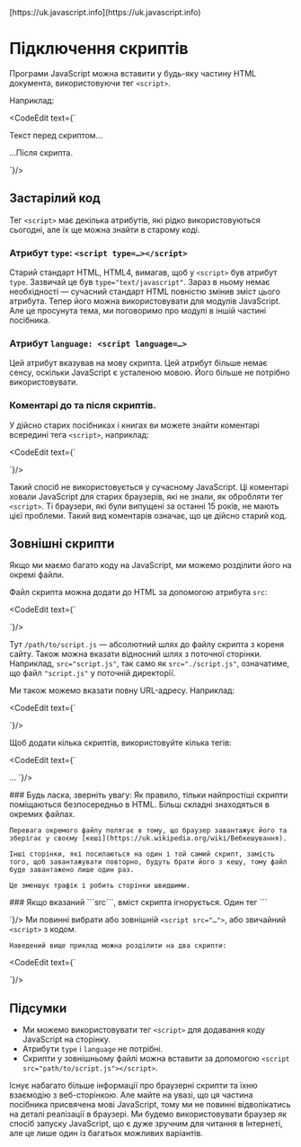
<InfoPage>
	[https://uk.javascript.info](https://uk.javascript.info)
</InfoPage>

# Підключення скриптів

Програми JavaScript можна вставити у будь-яку частину HTML документа, використовуючи тег ```<script>```.

Наприклад:

<CodeEdit text={`
<!DOCTYPE HTML>
<html>

<body>

  <p>Текст перед скриптом...</p>

  <script>
    alert( 'Привіт, світ!' );
  </script>

  <p>...Після скрипта.</p>

</body>

</html>
`}/>

## Застарілий код

Тег ```<script>``` має декілька атрибутів, які рідко використовуються сьогодні, але їх ще можна знайти в старому коді.

### Атрибут ```type```: ```<script type=…></script>```

Старий стандарт HTML, HTML4, вимагав, щоб у ```<script>``` був атрибут ```type```. Зазвичай це був ```type="text/javascript"```. Зараз в ньому немає необхідності — сучасний стандарт HTML повністю змінив зміст цього атрибута. Тепер його можна використовувати для модулів JavaScript. Але це просунута тема, ми поговоримо про модулі в іншій частині посібника.

### Атрибут ```language: <script language=…>```
Цей атрибут вказував на мову скрипта. Цей атрибут більше немає сенсу, оскільки JavaScript є усталеною мовою. Його більше не потрібно використовувати.

### Коментарі до та після скриптів.
У дійсно старих посібниках і книгах ви можете знайти коментарі всередині тега ```<script>```, наприклад:

<CodeEdit text={`
<script type="text/javascript">{'<'}!--
    ...
//--></script>
`}/>

Такий спосіб не використовується у сучасному JavaScript. Ці коментарі ховали JavaScript для старих браузерів, які не знали, як обробляти тег ```<script>```. Ті браузери, які були випущені за останні 15 років, не мають цієї проблеми. Такий вид коментарів означає, що це дійсно старий код.

## Зовнішні скрипти
Якщо ми маємо багато коду на JavaScript, ми можемо розділити його на окремі файли.

Файл скрипта можна додати до HTML за допомогою атрибута ```src```:

<CodeEdit text={`
<script src="/path/to/script.js"></script>
`}/>

Тут ```/path/to/script.js``` — абсолютний шлях до файлу скрипта з кореня сайту. Також можна вказати відносний шлях з поточної сторінки. Наприклад, ```src="script.js"```, так само як ```src="./script.js"```, означатиме, що файл ```"script.js"``` у поточній директорії.

Ми також можемо вказати повну URL-адресу. Наприклад:

<CodeEdit text={`
<script src="https://cdnjs.cloudflare.com/ajax/libs/lodash.js/4.17.11/lodash.js"></script>
`}/>

Щоб додати кілька скриптів, використовуйте кілька тегів:

<CodeEdit text={`
<script src="/js/script1.js"></script>
<script src="/js/script2.js"></script>
…
`}/>

<Alerts severity="info" variant="outlined">
	### Будь ласка, зверніть увагу:
	Як правило, тільки найпростіші скрипти поміщаються безпосередньо в HTML. Більш складні знаходяться в окремих файлах.

	Перевага окремого файлу полягає в тому, що браузер завантажує його та зберігає у своєму [кеші](https://uk.wikipedia.org/wiki/Вебкешування).

	Інші сторінки, які посилаються на один і той самий скрипт, замість того, щоб завантажувати повторно, будуть брати його з кешу, тому файл буде завантажено лише один раз.

	Це зменшує трафік і робить сторінки швидшими.
</Alerts>

<Alerts severity="warning" variant="outlined">
	### Якщо вказаний ```src```, вміст скрипта ігнорується.
	Один тег ```<script>``` не може мати атрибут ```src``` і код всередині.

	Це не спрацює:

<CodeEdit text={`
<script src="file.js">
alert(1); // вміст ігнорується, оскільки задано src
</script>
`}/>
	Ми повинні вибрати або зовнішній ```<script src="…">```, або звичайний ```<script>``` з кодом.

	Наведений вище приклад можна розділити на два скрипти:

<CodeEdit text={`
<script src="file.js"></script>
<script>
alert(1);
</script>
`}/>
</Alerts>

## Підсумки
* Ми можемо використовувати тег ```<script>``` для додавання коду JavaScript на сторінку.
* Атрибути ```type``` і ```language``` не потрібні.
* Скрипти у зовнішньому файлі можна вставити за допомогою ```<script src="path/to/script.js"></script>```.

Існує набагато більше інформації про браузерні скрипти та їхню взаємодію з веб-сторінкою. Але майте на увазі, що ця частина посібника присвячена мові JavaScript, тому ми не повинні відволікатись на деталі реалізації в браузері. Ми будемо використовувати браузер як спосіб запуску JavaScript, що є дуже зручним для читання в Інтернеті, але це лише один із багатьох можливих варіантів.